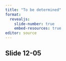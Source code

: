 ```yaml
---
title: "To be determined"
format: 
  revealjs:
    slide-number: true
    embed-resources: true
editor: source
---
```


## Slide 12-05

::: notes

:::

